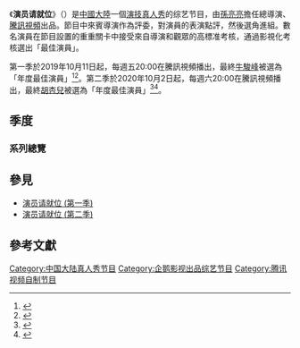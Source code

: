 {{电视节目信息框
| 名稱 = 演員請就位
| 英文名稱 = ''{{lang|en|Everybody Stand By}}''
| 圖片 = 
| 尺寸 = 
| 圖說 = 
| 類型 = 演技真人秀
| 格式 = 綜藝
| 開創 = 
| 開發 = 
| 編劇 = 
| 總導演 = 孫亮亮
| 導演 = 
| 助理導演 = 
| 創意總監 = 
| 主持 = [[沙溢|沙溢]]</small>（第一季）</small><br>[[董成鵬|大　鵬]]<small>（第二季）</small><br>[[張大大|張大大]]<small>（第二季）</small>
| 聯合主持 = 
| 主演 = 
| 評委 = [[陳凱歌|陳凱歌]]<br />[[李少红|李少红]]（第一季）<br />[[爾冬升|爾冬升]]（第二季）<br />[[趙薇|趙薇]]<br />[[郭敬明|郭敬明]]<br>
| 配音 = 
| 旁白 = 
| 國家 = {{CHNML}}
| 語言 = [[普通話|普通話]]
| 字幕 = [[簡體中文|簡體中文]]
| 季數 = 2
| 集數 = 20
| 每集列表 = #季度
| 每集長度 = 
| 製作年份 = 第一季：2019年<br>第二季：2020年
| 製片人 = 
| 共同製片人 = 
| 出品人 = 
| 總監製 = 
| 監製 = 邱越（第二季）
| 執行製作 = 
| 共同執行製作 = <!-- | 副製作人  =  -->
| 顧問標籤 = 
| 顧問 = 
| 故事標籤 = 
| 故事 = 
| 編審 = 
| 剪輯 = 
| 外景 = 
| 攝影 = 
| 機位 = 
| 製作公司 = 
| 發行公司 = 
| 發行許可 = 
| 預算 = 
| 電視網 = [[騰訊視頻|騰訊視頻]]
| 圖像制式 = 
| 聲音制式 = 
| 播出國家 = 
| 開始 = {{start date|2019|10|11}}
| 結束 = 至今
| 相关节目 = [[導演請指教|導演請指教]]
| 播出時間 = 
| imdb_id = 
| tv_com_id = 
}}
《'''演员请就位'''》（{{lang-en|''Everybody Stand By''}}）是[[中國大陸|中國大陸]]一個[[演技真人秀|演技真人秀]]的综艺节目，由[[孫亮亮|孫亮亮]]擔任總導演、[[騰訊視頻|騰訊視頻]]出品。節目中來賓導演作為評委，對演員的表演點評，然後選角進組。數名演員在節目設置的重重關卡中接受來自導演和觀眾的高標准考核，通過影視化考核選出「最佳演員」。

第一季於2019年10月11日起，每週五20:00在騰訊視頻播出，最終[[牛駿峰|牛駿峰]]被選為「年度最佳演員」<ref>{{Cite web|title=《演員請就位》定檔陳凱歌李少紅趙薇郭敬明坐鎮 |url=http://bjrb.bjd.com.cn/html/2019-10/08/content_12421724.htm |accessdate=2019-10-08|date=2019-10-08|format=|work=[[北京日報|北京日報]]|publisher=|language=}}</ref><ref>{{Cite web|title=《演員請就位》完美收官趙薇攜組內演員現場燃唱《當》 |url=https://ent.huanqiu.com/article/9CaKrnKomcv|accessdate=2019-12-06|date=2019-12-06|format=|work=[[環球網|環球網]]|publisher=|language=}}</ref>。第二季於2020年10月2日起，每週六20:00在騰訊視頻播出，最終[[胡杏兒|胡杏兒]]被選為「年度最佳演員」<ref>{{Cite web|title=國內綜藝快報：《這！就是街舞3》總決賽直播，《演員請就位2》定檔|url=https://www.1905.com/m/news/touch/1483009.shtml|accessdate=2020-09-30|date=2020-09-30|format=|work=[[電影網|電影網]]|publisher=|language=}}</ref><ref>{{Cite web|title=《演員請就位2》收官，胡杏兒獲得年度最佳演員稱號|url=https://m.bjnews.com.cn/detail/160718370615054.html |accessdate=2020-12-06|date=2020-12-06|format=|work=[[新京報|新京報]]|publisher=|language=}}</ref>。

==季度==
===系列總覽===
{{Series overview
| color1     = #578331
| link1      = 演员请就位 (第一季)
| episodes1  = 10
| start1     = {{Start date|2019|10|11}}
| end1       = {{End date|2019|12|14}}

| color2     = #177792
| link2      = 演员请就位 (第二季)
| episodes2  = 10
| start2     = {{Start date|2020|10|2}}
| end2       = {{End date|2020|12|5}}
}}

==參見==
* [[演员请就位_(第一季)|演员请就位 (第一季)]] 
* [[演员请就位_(第二季)|演员请就位 (第二季)]]

==參考文獻==
{{reflist}}

[[Category:中国大陆真人秀节目|Category:中国大陆真人秀节目]]
[[Category:企鹅影视出品综艺节目|Category:企鹅影视出品综艺节目]]
[[Category:腾讯视频自制节目|Category:腾讯视频自制节目]]